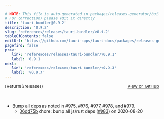 ```yaml
---

# NOTE: This file is auto-generated in packages/releases-generator/build.ts
# For corrections please edit it directly
title: 'tauri-bundler@0.9.2'
description: '0.9.2'
slug: 'references/releases/tauri-bundler/v0.9.2'
tableOfContents: false
editUrl: 'https://github.com/tauri-apps/tauri-docs/packages/releases-generator/build.ts'
pagefind: false
prev:
   link: 'references/releases/tauri-bundler/v0.9.1'
   label: '0.9.1'
next:
   link: 'references/releases/tauri-bundler/v0.9.3'
   label: 'v0.9.3'
---
```


			

<ReleaseSidebar slug="references/releases/tauri-bundler"  packageName="tauri-bundler" />

<div style="margin-bottom:3rem; display: flex; justify-content: space-between; align-items: center"><span>[Return](/releases)</span><span><a href="https://github.com/tauri-apps/tauri/releases/tag/tauri-bundler-v0.9.2">View on GitHub</a></span></div>

- Bump all deps as noted in #975, #976, #977, #978, and #979.
  - [06dd75b](https://www.github.com/tauri-apps/tauri/commit/06dd75b68a15d388808c51ae2bf50554ae761d9d) chore: bump all js/rust deps ([#983](https://www.github.com/tauri-apps/tauri/pull/983)) on 2020-08-20

